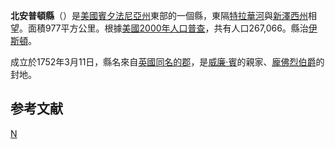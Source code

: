 {{Infobox U.S. County|
 county  = 北安普頓縣|
 state = 賓夕法尼亞州 |
 en county = Northampton County |
 en state = Pennsylvania |
 seal = Northampton County, Pennsylvania seal.png |
 map = Map of Pennsylvania highlighting Northampton County.svg |
 map size = 225|
 founded = 1752年3月11日|
 seat = [[伊斯顿_(宾夕法尼亚州)|伊斯頓]] | 
 area_total_sq_km = |
 area_land_sq_mi = |
 area_water_sq_mi = |
 area percentage = |
 census yr = 2000|
 pop = 267066 |
 density_km2 =|
 web = www.northamptoncounty.org|
|}}

'''北安普頓縣'''（{{lang-en|Northampton County}}）是[[美國|美國]][[賓夕法尼亞州|賓夕法尼亞州]]東部的一個縣，東隔[[特拉華河|特拉華河]]與[[新澤西州|新澤西州]]相望。面積977平方公里。根據[[美國2000年人口普查|美國2000年人口普查]]，共有人口267,066。縣治[[伊斯顿_(宾夕法尼亚州)|伊斯頓]]。

成立於1752年3月11日，縣名來自[[英國|英國]][[北安普頓郡|同名的郡]]，是[[威廉·賓|威廉·賓]]的親家、[[龐佛烈伯爵|龐佛烈伯爵]]的封地。

==参考文献==
{{reflist}}
{{Pennsylvania-stub}}
{{Pennsylvania}}


[[Category:賓夕法尼亞州行政區劃|N]]